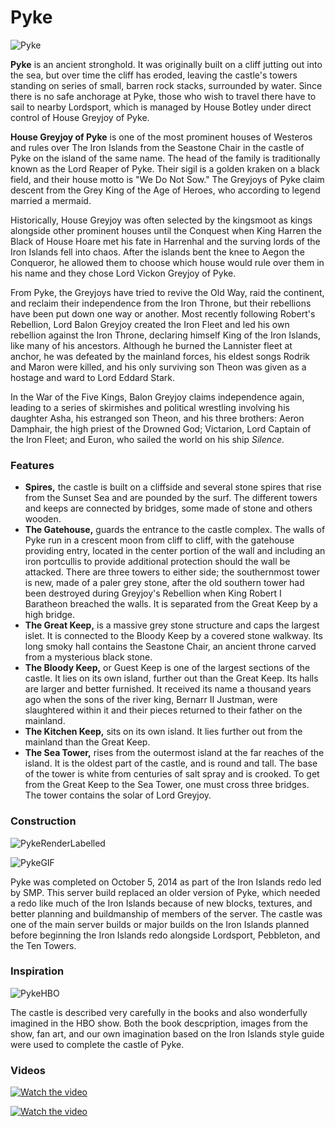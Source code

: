 

# Pyke

<Image src="https://cdn.sanity.io/images/1as7cn02/production/c4c0726a704821375b0884da2cb4423f65b70058-1366x768.png?w=976&h=350&fit=crop&crop=center&auto=format" alt="Pyke" width={976} height={350}  />

<ProjectDetails
  floatRight
  region="Iron Islands"
  house="House Greyjoy"
  type="Castle"
  status="Completed"
  warp="/warp pyke"
  projectLead="SMP"
  dateStarted="October 5, 2013"
  dateCompleted="October 5, 2013"
/>

**Pyke** is an ancient stronghold. It was originally built on a cliff jutting out into the sea, but over time the cliff has eroded, leaving the castle's towers standing on series of small, barren rock stacks, surrounded by water. Since there is no safe anchorage at Pyke, those who wish to travel there have to sail to nearby Lordsport, which is managed by House Botley under direct control of House Greyjoy of Pyke.

**House Greyjoy of Pyke** is one of the most prominent houses of Westeros and rules over The Iron Islands from the Seastone Chair in the castle of Pyke on the island of the same name. The head of the family is traditionally known as the Lord Reaper of Pyke. Their sigil is a golden kraken on a black field, and their house motto is "We Do Not Sow." The Greyjoys of Pyke claim descent from the Grey King of the Age of Heroes, who according to legend married a mermaid.

Historically, House Greyjoy was often selected by the kingsmoot as kings alongside other prominent houses until the Conquest when King Harren the Black of House Hoare met his fate in Harrenhal and the surving lords of the Iron Islands fell into chaos. After the islands bent the knee to Aegon the Conqueror, he allowed them to choose which house would rule over them in his name and they chose Lord Vickon Greyjoy of Pyke.

From Pyke, the Greyjoys have tried to revive the Old Way, raid the continent, and reclaim their independence from the Iron Throne, but their rebellions have been put down one way or another. Most recently following Robert's Rebellion, Lord Balon Greyjoy created the Iron Fleet and led his own rebellion against the Iron Throne, declaring himself King of the Iron Islands, like many of his ancestors. Although he burned the Lannister fleet at anchor, he was defeated by the mainland forces, his eldest songs Rodrik and Maron were killed, and his only surviving son Theon was given as a hostage and ward to Lord Eddard Stark.

In the War of the Five Kings, Balon Greyjoy claims independence again, leading to a series of skirmishes and political wrestling involving his daughter Asha, his estranged son Theon, and his three brothers: Aeron Damphair, the high priest of the Drowned God; Victarion, Lord Captain of the Iron Fleet; and Euron, who sailed the world on his ship _Silence._  


### Features

* **Spires,** the castle is built on a cliffside and several stone spires that rise from the Sunset Sea and are pounded by the surf. The different towers and keeps are connected by bridges, some made of stone and others wooden.
* **The Gatehouse,** guards the entrance to the castle complex. The walls of Pyke run in a crescent moon from cliff to cliff, with the gatehouse providing entry, located in the center portion of the wall and including an iron portcullis to provide additional protection should the wall be attacked. There are three towers to either side; the southernmost tower is new, made of a paler grey stone, after the old southern tower had been destroyed during Greyjoy's Rebellion when King Robert I Baratheon breached the walls. It is separated from the Great Keep by a high bridge.
* **The Great Keep,** is a massive grey stone structure and caps the largest islet. It is connected to the Bloody Keep by a covered stone walkway. Its long smoky hall contains the Seastone Chair, an ancient throne carved from a mysterious black stone.
* **The Bloody Keep,** or Guest Keep is one of the largest sections of the castle. It lies on its own island, further out than the Great Keep. Its halls are larger and better furnished. It received its name a thousand years ago when the sons of the river king, Bernarr II Justman, were slaughtered within it and their pieces returned to their father on the mainland.
* **The Kitchen Keep,** sits on its own island. It lies further out from the mainland than the Great Keep.
* **The Sea Tower,** rises from the outermost island at the far reaches of the island. It is the oldest part of the castle, and is round and tall. The base of the tower is white from centuries of salt spray and is crooked. To get from the Great Keep to the Sea Tower, one must cross three bridges. The tower contains the solar of Lord Greyjoy.

### Construction


![PykeRenderLabelled](https://cdn.sanity.io/images/1as7cn02/production/ef318e37eecde2234a2e42d882fd48bb697350f6-1920x1200.jpg)


![PykeGIF](https://cdn.sanity.io/images/1as7cn02/production/6f195b5225b6b4ab2adcdb78e73aa727e377b7ef-445x261.gif)

Pyke was completed on October 5, 2014 as part of the Iron Islands redo led by SMP. This server build replaced an older version of Pyke, which needed a redo like much of the Iron Islands because of new blocks, textures, and better planning and buildmanship of members of the server. The castle was one of the main server builds or major builds on the Iron Islands planned before beginning the Iron Islands redo alongside Lordsport, Pebbleton, and the Ten Towers.

### Inspiration


![PykeHBO](https://cdn.sanity.io/images/1as7cn02/production/d5b9a5ba247f831a4b1d662fdb0876a014d0a6b8-688x409.jpg)

The castle is described very carefully in the books and also wonderfully imagined in the HBO show. Both the book descpription, images from the show, fan art, and our own imagination based on the Iron Islands style guide were used to complete the castle of Pyke.

### Videos


[![Watch the video](https://img.youtube.com/vi/utJjyrP0GWM/0.jpg)](https:https://www.youtube.com/embed/utJjyrP0GWM)



[![Watch the video](https://img.youtube.com/vi/dn4dVo5Rw5Y/0.jpg)](https:https://www.youtube.com/embed/dn4dVo5Rw5Y)